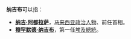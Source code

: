 '''纳吉布'''可以指：
*'''[[纳吉·阿都拉萨|纳吉·阿都拉萨]]'''，[[马来西亚|马来西亚]][[政治人物|政治人物]]、前任首相。
*'''[[穆罕默德·纳吉布|穆罕默德·纳吉布]]'''，第一任[[埃及總統|埃及總統]]。
{{消歧义|N|cat=三字人名消歧義}}